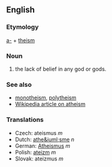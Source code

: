 ==English==

===Etymology===
[[a-]] + [[theism]]

===Noun===
#the lack of belief in any god or gods.

===See also===
*[[monotheism]], [[polytheism]]
*[[en:atheism|Wikipedia article on atheism]]

=== Translations ===

*Czech: ateismus  ''m''
*Dutch: [[athe&iuml;sme]] ''n''
*German: [[Atheismus]] ''m''
*Polish: [[ateizm]] ''m''
*Slovak: ateizmus  ''m''